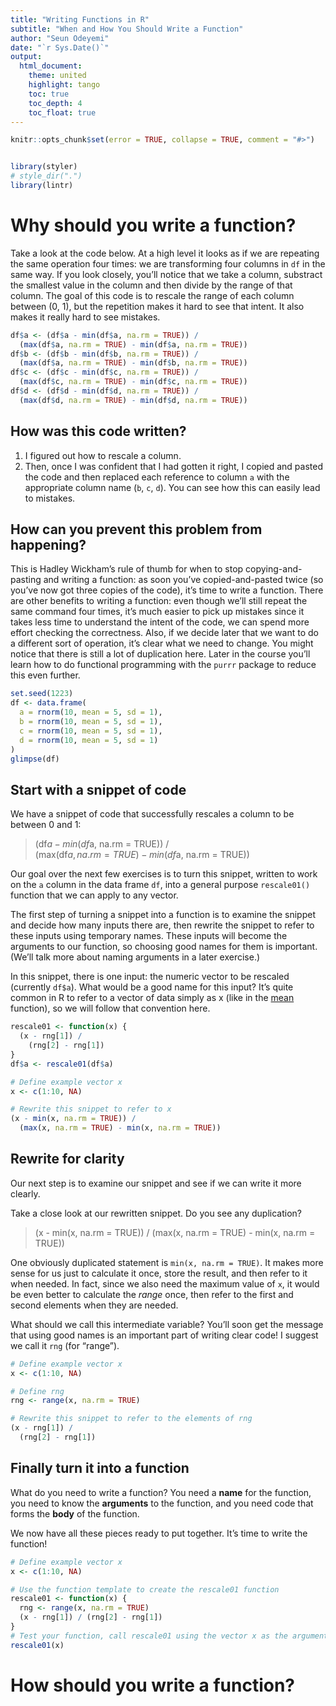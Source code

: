 ```yaml
---
title: "Writing Functions in R"
subtitle: "When and How You Should Write a Function"
author: "Seun Odeyemi"
date: "`r Sys.Date()`"
output:
  html_document:
    theme: united
    highlight: tango
    toc: true
    toc_depth: 4
    toc_float: true
---
```

```r
knitr::opts_chunk$set(error = TRUE, collapse = TRUE, comment = "#>")


library(styler)
# style_dir(".")
library(lintr)
```

# Why should you write a function?

Take a look at the code below. At a high level it looks as if we are repeating the same operation four times: we are transforming four columns in `df` in the same way. If you look closely, you'll notice that we take a column, substract the smallest value in the column and then divide by the range of that column. The goal of this code is to rescale the range of each column between (0, 1), but the repetition makes it hard to see that intent. It also makes it really hard to see mistakes. 

```r
df$a <- (df$a - min(df$a, na.rm = TRUE)) /
  (max(df$a, na.rm = TRUE) - min(df$a, na.rm = TRUE))
df$b <- (df$b - min(df$b, na.rm = TRUE)) /
  (max(df$a, na.rm = TRUE) - min(df$b, na.rm = TRUE))
df$c <- (df$c - min(df$c, na.rm = TRUE)) /
  (max(df$c, na.rm = TRUE) - min(df$c, na.rm = TRUE))
df$d <- (df$d - min(df$d, na.rm = TRUE)) /
  (max(df$d, na.rm = TRUE) - min(df$d, na.rm = TRUE))

```

## How was this code written?

1. I figured out how to rescale a column.
2. Then, once I was confident that I had gotten it right, I copied and pasted the code and then replaced each reference to column `a` with the appropriate column name (`b`, `c`, `d`). You can see how this can easily lead to mistakes. 

## How can you prevent this problem from happening?

This is Hadley Wickham's rule of thumb for when to stop copying-and-pasting and writing a function: as soon you've copied-and-pasted twice (so you've now got three copies of the code), it's time to write a function. There are other benefits to writing a function: even though we'll still repeat the same command four times, it's much easier to pick up mistakes since it takes less time to understand the intent of the code, we can spend more effort checking the correctness. Also, if we decide later that we want to do a different sort of operation, it's clear what we need to change. You might notice that there is still a lot of duplication here. Later in the course you'll learn how to do functional programming with the `purrr` package to reduce this even further. 

```r
set.seed(1223)
df <- data.frame(
  a = rnorm(10, mean = 5, sd = 1),
  b = rnorm(10, mean = 5, sd = 1),
  c = rnorm(10, mean = 5, sd = 1),
  d = rnorm(10, mean = 5, sd = 1)
)
glimpse(df)
```

## Start with a snippet of code

We have a snippet of code that successfully rescales a column to be between 0 and 1:

>(df$a - min(df$a, na.rm = TRUE)) /  
  (max(df$a, na.rm = TRUE) - min(df$a, na.rm = TRUE))

Our goal over the next few exercises is to turn this snippet, written to work on the `a` column in the data frame `df`, into a general purpose `rescale01()` function that we can apply to any vector.

The first step of turning a snippet into a function is to examine the snippet and decide how many inputs there are, then rewrite the snippet to refer to these inputs using temporary names. These inputs will become the arguments to our function, so choosing good names for them is important. (We'll talk more about naming arguments in a later exercise.)

In this snippet, there is one input: the numeric vector to be rescaled (currently `df$a`). What would be a good name for this input? It's quite common in R to refer to a vector of data simply as x (like in the [mean](http://www.rdocumentation.org/packages/base/functions/mean) function), so we will follow that convention here.

```r
rescale01 <- function(x) {
  (x - rng[1]) / 
    (rng[2] - rng[1])
}
df$a <- rescale01(df$a)
```

```r
# Define example vector x
x <- c(1:10, NA)

# Rewrite this snippet to refer to x
(x - min(x, na.rm = TRUE)) /
  (max(x, na.rm = TRUE) - min(x, na.rm = TRUE))
```

## Rewrite for clarity

Our next step is to examine our snippet and see if we can write it more clearly.

Take a close look at our rewritten snippet. Do you see any duplication?

>(x - min(x, na.rm = TRUE)) /
  (max(x, na.rm = TRUE) - min(x, na.rm = TRUE))

One obviously duplicated statement is `min(x, na.rm = TRUE)`. It makes more sense for us just to calculate it once, store the result, and then refer to it when needed. In fact, since we also need the maximum value of `x`, it would be even better to calculate the _range_ once, then refer to the first and second elements when they are needed.

What should we call this intermediate variable? You'll soon get the message that using good names is an important part of writing clear code! I suggest we call it `rng` (for "range").

```r
# Define example vector x
x <- c(1:10, NA)

# Define rng
rng <- range(x, na.rm = TRUE)

# Rewrite this snippet to refer to the elements of rng
(x - rng[1]) / 
  (rng[2] - rng[1])
```

## Finally turn it into a function

What do you need to write a function? You need a **name** for the function, you need to know the **arguments** to the function, and you need code that forms the **body** of the function.

We now have all these pieces ready to put together. It's time to write the function!

```r
# Define example vector x
x <- c(1:10, NA) 

# Use the function template to create the rescale01 function
rescale01 <- function(x) {
  rng <- range(x, na.rm = TRUE)
  (x - rng[1]) / (rng[2] - rng[1])
}
# Test your function, call rescale01 using the vector x as the argument
rescale01(x)
```

# How should you write a function?
